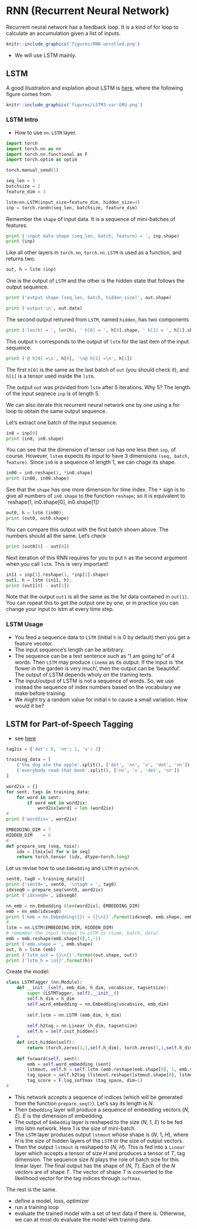 
# RNN (Recurrent Neural Network)

Recurrent neural network has a feedback loop. It is a kind of for loop to calculate an accumulation given a list of inputs.

```r
knitr::include_graphics('figures/RNN-unrolled.png')
```

- We will use LSTM mainly.

## LSTM

A good illustraiton and explation about LSTM is [here](http://colah.github.io/posts/2015-08-Understanding-LSTMs/), where the following figure comes from.

```r
knitr::include_graphics('figures/LSTM3-var-GRU.png')
```

### LSTM Intro

- How to use `nn.LSTM` layer.
```python
import torch
import torch.nn as nn
import torch.nn.functional as F
import torch.optim as optim

torch.manual_seed(1)
```

```python
seq_len = 5
batchsize = 2
feature_dim = 3

lstm=nn.LSTM(input_size=feature_dim, hidden_size=4)
inp = torch.randn(seq_len, batchsize, feature_dim)
```

Remember the `shape` of input data. It is a sequence of mini-batches of features.
```python
print ('input data shape (seq_len, batch, feature) = ', inp.shape)
print (inp)
```

Like all other layers in `torch.nn`, `torch.nn.LSTM` is used as a function, and returns two.
```python
out, h = lstm (inp)
```

One is the output of `LSTM` and the other is the hidden state that follows the output sequence.
```python
print ('output shape (seq_len, batch, hidden_size)', out.shape)
```
```python
print ('output:\n', out.data)
```

The second output retruned from `LSTM`, named `hidden`, has two components
```python
print ('len(h) = ', len(h), ' h[0] = ', h[0].shape, ' h[1] = ', h[1].shape)
```
This output `h` corresponds to the output of `lstm` for the last item of the input sequence.
```python
print ('@ h[0] =\n', h[0], '\n@ h[1] =\n', h[1])
```
The first `h[0]` is the same as the last batch of `out` (you should check it), and `h[1]` is a tensor used inside the `lstm`.

The output `out` was provided from `lstm` after 5 iterations. Why 5? The length of the input seqnece `inp` is of length 5.

We can also iterate this recurrent neural network one by one using a for loop to obtain the same output sequence.

Let's extract one batch of the input sequence.
```python
in0 = inp[0]
print (in0, in0.shape)
```
You can see that the dimension of tensor `in0` has one less then `inp`, of course. However, `lstem` expects its input to have 3 dimensions `(seq, batch, feature)`. Since `in0` is a sequence of length 1, we can chage its shape.
```python
in00 = in0.reshape(1, *in0.shape)
print (in00, in00.shape)
```
See that the `shape` has one more dimension for time index. The `*` sign is to give all numbers of `in0.shape` to the function `reshape`; so it is equivalent to `reshape(1, in0.shape[0], in0.shape[1])

```python
out0, h = lstm (in00);
print (out0, out0.shape)
```
You can compare this output with the first batch shown above. The numbers should all the same. Let's check
```python
print (out0[0] - out[0])
```

Next iteration of this RNN requires for you to put `h` as the second argument when you call `lstm`. This is very important!

```python
in11 = inp[1].reshape(1, *inp[1].shape)
out1, h = lstm (in11, h);
print (out1[0] - out[1])
```
Note that the output `out1` is all the same as the 1st data contained in `out[1]`. You can repeat this to get the output one by one, or in practice you can change your input to lstm at every time step.

### LSTM Usage

* You feed a sequence data to `LSTM` (initial `h` is 0 by default) then you get a feature vecotor.
* The input sequence's length can be arbitrary.
* The sequence can be a text sentence such as "I am going to" of 4 words. Then `LSTM` may produce `cinema` as its output. If the input is 'the flower in the garden is very much', then the output can be 'beautiful'. The output of LSTM depends wholy on the training texts.
* The input/output of LSTM is not a sequence of words. So, we use instead the sequence of index numbers based on the vocabulary we make before training.
* We might try a random value for initial `h` to cause a small variation. How would it be?










## LSTM for Part-of-Speech Tagging

- see [here](https://pytorch.org/tutorials/beginner/nlp/sequence_models_tutorial.html#sphx-glr-beginner-nlp-sequence-models-tutorial-py)


```python
tag2ix = {'det': 0, 'nn': 1, 'v': 2}

training_data = [
    ('the dog ate the apple'.split(), ['det', 'nn', 'v', 'det', 'nn']),
    ('everybody read that book'.split(), ['nn', 'v', 'det', 'nn'])
]

word2ix = {}
for sent, tags in training_data:
    for word in sent:
        if word not in word2ix:
            word2ix[word] = len (word2ix)
#
print ('word2ix=', word2ix)
```

```python
EMBEDDING_DIM = 7
HIDDEN_DIM    = 6
#
def prepare_seq (seq, toix):
    idx = [toix[w] for w in seq]
    return torch.tensor (idx, dtype=torch.long)
```

Let us revise how to use `Embedding` and `LSTM` in `pytorch`.

```python
sent0, tag0 = training_data[0]
print ('sent0=', sent0, '\ntag0 = ', tag0)
idxseq0 = prepare_seq(sent0, word2ix)
print ('idxseq0=', idxseq0)

nn_emb = nn.Embedding (len(word2ix), EMBEDDING_DIM)
emb = nn_emb(idxseq0)
print ('emb = nn.Embedding({}) = {}\n{}'.format(idxseq0, emb.shape, emb))
#
lstm = nn.LSTM(EMBEDDING_DIM, HIDDEN_DIM)
# remember the input format to LSTM is (time, batch, data)
emb = emb.reshape(emb.shape[0],1,-1)
print ('emb.shape = ', emb.shape)
out, h = lstm (emb)
print ('lstm_out = {}\n{}'.format(out.shape, out))
print ('lstm_h = \n{}'.format(h))
```

Create the model:
```python
class LSTMTagger (nn.Module):
    def __init__(self, emb_dim, h_dim, vocabsize, tagsetsize):
        super (LSTMTagger, self).__init__()
        self.h_dim = h_dim
        self.word_embedding = nn.Embedding(vocabsize, emb_dim)
        
        self.lstm = nn.LSTM (emb_dim, h_dim)
        
        self.h2tag = nn.Linear (h_dim, tagsetsize)
        self.h = self.init_hidden()
    #
    def init_hidden(self):
        return (torch.zeros(1,1,self.h_dim), torch.zeros(1,1,self.h_dim))
        
    def forward(self, sent):
        emb = self.word_embedding (sent)
        lstmout, self.h = self.lstm (emb.reshape(emb.shape[0], 1, emb.shape[1]), self.h)
        tag_space = self.h2tag (lstmout.reshape(lstmout.shape[0], lstmout[2]))
        tag_score = F.log_softmax (tag_space, dim=1)
#
```

- This network accepts a sequence of indices (which will be generated from the function `prepare_seq()`). Let's say its length is $N$.
- Then `Embedding` layer will produce a sequence of embedding vectors ($N$, $E$). $E$ is the dimension of embedding.
- The output of `Embeddig` layer is reshaped to the size ($N$, 1, $E$) to be fed into lstm network. Here $1$ is the size of mini-batch.
- The `LSTM` layer produces output `lstmout` whose shape is ($N$, 1, $H$), where $H$ is the size of hidden layers of the `LSTM` or the size of output vectors.
- Then the output `lstmout` is reshaped to ($N$, $H$). This is fed into a `Linear` layer which accepts a tensor of size $H$ and produces a tensor of $T$, tag dimension. The sequence size $N$ plays the role of batch size for this linear layer. The final output has the shape of ($N$, $T$). Each of the $N$ vectors are of shape $T$. The vector of shape $T$ is converted to the likelihood vector for the tag indices through `softmax`.


The rest is the same. 

- define a model, loss, optimizer
- run a training loop
- evaluate the trained model with a set of test data if there is. Otherwise, we can at most do evaluate the model with training data.




